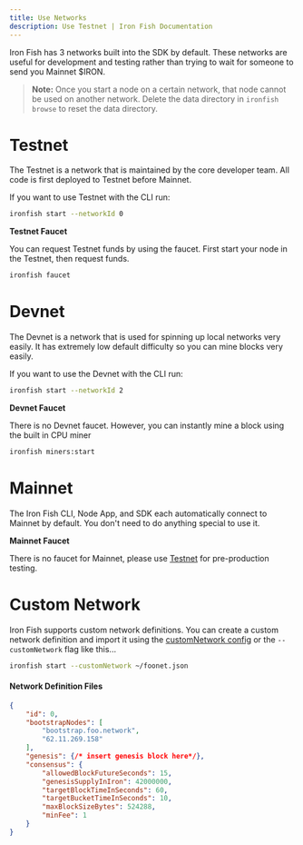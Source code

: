 ```yaml
---
title: Use Networks
description: Use Testnet | Iron Fish Documentation
---
```


Iron Fish has 3 networks built into the SDK by default. These networks are useful for development and testing rather than trying to wait for someone to send you Mainnet $IRON.

> **Note:** Once you start a node on a certain network, that node cannot be used on another network. Delete the data directory in `ironfish browse` to reset the data directory.

# Testnet

The Testnet is a network that is maintained by the core developer team. All code is first deployed to Testnet before Mainnet.

If you want to use Testnet with the CLI run:

```sh
ironfish start --networkId 0
```

**Testnet Faucet**

You can request Testnet funds by using the faucet. First start your node in the Testnet, then request funds.

```sh
ironfish faucet
```

# Devnet

The Devnet is a network that is used for spinning up local networks very easily. It has extremely low default difficulty so you can mine blocks very easily.

If you want to use the Devnet with the CLI run:

```sh
ironfish start --networkId 2
```

**Devnet Faucet**

There is no Devnet faucet. However, you can instantly mine a block using the built in CPU miner

```sh
ironfish miners:start
```

# Mainnet

The Iron Fish CLI, Node App, and SDK each automatically connect to Mainnet by default. You don't need to do anything special to use it.

**Mainnet Faucet**

There is no faucet for Mainnet, please use [Testnet](#testnet-0) for pre-production testing.

# Custom Network

Iron Fish supports custom network definitions. You can create a custom network definition and import it using the [customNetwork config](/use/get-started/node-configuration) or the `--customNetwork` flag like this...

```sh
ironfish start --customNetwork ~/foonet.json
```


#### Network Definition Files

```json
{
    "id": 0,
    "bootstrapNodes": [
        "bootstrap.foo.network",
        "62.11.269.158"
    ],
    "genesis": {/* insert genesis block here*/},
    "consensus": {
        "allowedBlockFutureSeconds": 15,
        "genesisSupplyInIron": 42000000,
        "targetBlockTimeInSeconds": 60,
        "targetBucketTimeInSeconds": 10,
        "maxBlockSizeBytes": 524288,
        "minFee": 1
    }
}
```
